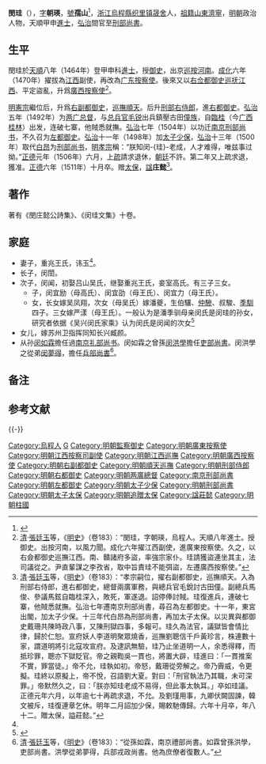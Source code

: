 {{noteTA
|T=zh-hans:闵珪; zh-hant:閔珪;
|1=zh-hans:闵珪; zh-hant:閔珪;
}}
{{明清人物信息框
| 姓名 = 閔珪
| 原名 =
| 圖片名稱= Min Gui.jpg
| 圖片大小 = 250px
| 圖片說明 = 《[[甲申十同年圖|甲申十同年圖]]》之閔珪
| 最高職務 = 太子太保、刑部尚書
| 國家 = 大明
| 爵位 =
| 籍貫 = [[浙江|浙江]][[湖州府|湖州府]][[烏程縣|烏程縣]]
| 族裔 = 漢族
| 旗籍 = 
| 字號 = 字朝瑛，號孺山
| 諡號 = 莊懿
| 出生日期 = [[宣德|宣德]]五年（1430年）
| 出生地點 = [[浙江|浙江]][[烏程縣|烏程縣]]
| 逝世日期 = [[正德_(明)|正德]]六年（1511年）
| 逝世地點 = [[浙江|浙江]][[烏程縣|烏程縣]]
| 墓葬 =
| 配偶 =
| 親屬 = [[闵如霖|闵如霖]]（從孫）<br />[[閔洪學|閔洪學]]（從來孫）<br />[[閔夢得|閔夢得]]（族來孫）
| 出身 = 
*天順八年甲申科進士出身
| 經歷 = 
| 著作 = *《閔庄懿公詩集》、《閔珪文集》
}}

'''閔珪'''（{{bd|1430年||1511年|catIdx=M閔}}），[[表字|字]]'''朝瑛'''，[[號|號]]'''孺山'''<ref>{{Cite web |url=http://wap.g.com.cn/culture/49759830/ |title=一门廿进士祖孙四尚书_文化_引力资讯 |access-date=2018-08-19 |archive-url=https://web.archive.org/web/20180819114747/http://wap.g.com.cn/culture/49759830/ |archive-date=2018-08-19 |dead-url=yes }}</ref>，[[浙江|浙江]][[烏程縣|烏程縣]][[织里镇|织里镇]][[晟舍|晟舍]]人，[[祖籍|祖籍]][[山東|山東]][[濟寧|濟寧]]，[[明朝|明朝]]政治人物，天順甲申[[進士|進士]]，[[弘治|弘治]]間官至[[刑部尚書|刑部尚書]]。

== 生平 ==
閔珪於[[天顺_(明朝)|天順]]八年（1464年）登甲申科[[進士|進士]]，授[[御史|御史]]，出京[[巡按|巡按]][[河南|河南]]。[[成化|成化]]六年（1470年）擢拔為[[江西|江西]]副使，再改為[[广东|广东]][[按察使|按察使]]。後來又以[[右佥都御史|右佥都御史]][[江西巡撫|巡抚江西]]、平定盜亂，升爲[[廣西按察使|廣西按察使]]<ref>[[清|清]]·[[張廷玉|張廷玉]]等，《[[明史|明史]]》（卷183）：“閔珪，字朝瑛，烏程人。天順八年進士。授御史。出按河南，以風力聞。成化六年擢江西副使，進廣東按察使。久之，以右僉都御史巡撫江西。南、贛諸府多盜，率強宗家仆。珪請獲盜連坐其主，法司議從之。尹直輩謀之李孜省，取中旨責珪不能弭盜，左遷廣西按察使。”</ref>。

[[明憲宗|明憲宗]]繼位后，升爲[[右副都御史|右副都御史]]，[[順天巡撫|巡撫順天]]。后升[[刑部右侍郎|刑部右侍郎]]，進[[右都御史|右都御史]]。[[弘治|弘治]]五年（1492年）为[[两广总督|两广总督]]，与[[总兵官|总兵官]][[毛锐|毛锐]]出兵鎮壓古田[[僮族|僮族]]，自[[臨桂|臨桂]]（今[[广西|广西]][[桂林|桂林]]）出发，连破七寨，他賊悉就撫。[[弘治|弘治]]七年（1504年）以功迁[[南京|南京]][[刑部尚书|刑部尚书]]，不久召为[[左都御史|左都御史]]。[[弘治|弘治]]十一年（1498年）加[[太子少保|太子少保]]，[[弘治|弘治]]十三年（1500年）取代[[白昂|白昂]]为[[刑部尚书|刑部尚书]]，[[明孝宗|明孝宗]]稱：“朕知闵-{珪}-老成，人才难得，唯兹事过拗。”[[正德_(明)|正德]]元年（1506年）六月，上[[奏疏|疏]]請求退休，[[朝廷|朝廷]]不許。第二年又上疏求退，獲准。[[正德_(明)|正德]]六年（1511年）十月卒。赠[[太保|太保]]，[[諡|諡]]'''庄懿'''<ref>[[清|清]]·[[張廷玉|張廷玉]]等，《[[明史|明史]]》（卷183）：“孝宗嗣位，擢右副都御史，巡撫順天。入為刑部右侍郎，進右都御史，總督兩廣軍務，與總兵官毛銳討古田僮。副總兵馬俊、參議馬鉉自臨桂深入，敗死，軍遂退。詔停俸討賊。珪復進兵，連破七寨，他賊悉就撫。弘治七年遷南京刑部尚書，尋召為左都御史。十一年，東宮出閣，加太子少保。十三年代白昂為刑部尚書，再加太子太保。以災異與都御史戴珊共陳時政八事，又陳刑獄四事，多報可。珪久為法官，議獄皆會情比律，歸於仁恕。宣府妖人李道明聚眾燒香，巡撫劉聰信千戶黃珍言，株連數十家，謂道明將引北寇攻宣府。及逮訊無驗，珪乃止坐道明一人，余悉得釋，而抵珍罪，聰亦下獄貶官。帝之親鞫吳一貫也，將置大辟，珪進曰：「一貫推案不實，罪當徒。」帝不允，珪執如初。帝怒，戴珊從旁解之。帝乃霽威，令更擬。珪終以原擬上，帝不悅，召語劉大夏。對曰：「刑官執法乃其職，未可深罪。」帝默然久之，曰：「朕亦知珪老成不易得，但此事太執耳。」卒如珪議。正德元年六月，以年逾七十再疏求退，不允。及劉瑾用事，九卿伏闕固諫，韓文被斥，珪復連章乞休。明年二月詔加少保，賜敕馳傳歸。六年十月卒，年八十二。贈太保，謚莊懿。”</ref>。

== 著作 ==
著有《閔庄懿公詩集》、《闵珪文集》十卷。

== 家庭 ==
*妻子，重兆王氏，讳玉{{noteTag|name=B1|1=见于张银龙在《潘季驯非闵珪外孙考论》文中转引的《吴应闵氏家乘》。}}<ref name="a1"/>。
*长子，闵誾{{noteTag|name=B1}}。
*次子，闵闻，初娶吕山吴氏，继娶重兆王氏，妾室高氏。有三子三女{{noteTag|name=B1}}。
**子，闵宜励（母高氏）、闵宜劭（母王氏）、闵宜力（母王氏）{{noteTag|name=B1}}。
**女，长女嫁吴凤翔，次女（母吴氏）嫁潘夔，生伯驤、[[潘仲驂|仲驂]]、叔駿、[[潘季驯|季馴]]四子。三女嫁严漾（母王氏）。一般认为是潘季驯母亲闵氏是闵珪的孙女，研究者依据《吴兴闵氏家乘》认为闵氏是闵闻的次女<ref name="a1">{{cite journal en
|quotes = 
|last = 
|first = 
|author = 张银龙
|coauthors = 
|date = 2012
|year = 
|month = 
|title = 《潘季驯非闵珪外孙考论》
|journal = 西江月
|volume = 
|issue = 2012年21期
|pages = 
|publisher = 广西梧州市文联
|location = 广西壮族自治区梧州市
|issn = 1003-2819
|pmid = 
|doi = 
|bibcode = 
|oclc = 
|id = 
|url = http://www.wanfangdata.com.cn/details/detail.do?_type=perio&id=xjy201221067
|language = Zh-hans
|format = 
|accessdate = 
|laysummary = 
|laysource = 
|laydate = 
|quote = 
|archive-date = 2020-06-09
|archive-url = https://web.archive.org/web/20200609013603/http://www.wanfangdata.com.cn/details/detail.do?_type=perio&id=xjy201221067
|dead-url = no
}}</ref>
*女儿，嫁苏州卫指挥同知长兴臧颜{{noteTag|name=B1}}。
*从孙[[闵如霖|闵如霖]]擔任過[[南京|南京]][[礼部尚书|礼部尚书]]。闵如霖之曾孫[[闵洪學|闵洪學]]擔任[[吏部尚書|吏部尚書]]。闵洪學之從弟[[闵夢得|闵夢得]]，擔任[[兵部尚書|兵部尚書]]<ref>[[清|清]]·[[張廷玉|張廷玉]]等，《[[明史|明史]]》（卷183）：“從孫如霖，南京禮部尚書。如霖曾孫洪學，吏部尚書。洪學從弟夢得，兵部戎政尚書。他為庶僚者復數人。”</ref>。

== 备注 ==
{{noteFoot}}

== 参考文献 ==
{{wikisource|明史/卷183}}
{{Reflist}}

{{-}}
{{start box}}
{{s-off}}
{{succession box|[[金紳|金　紳]]|[[李昂_(景泰進士)|李　昂]]|[[明朝|明朝]][[江西巡撫|江西巡撫]]|<small>成化二十一年（1485年）上任</small>}}
{{succession box|[[白昂|白　昂]]|[[屠勛|屠　勛]]|[[明朝刑部尚書|明朝刑部尚書]]|弘治十三年－正德二年（1500年－1507年）任}}
{{end box}}

{{天順八年甲申科殿試金榜}}

{{Authority control}}
{{DEFAULTSORT:Min閔}}
[[Category:烏程人|Category:烏程人]]
[[Category:烏程閔氏|G]]
[[Category:明朝監察御史|Category:明朝監察御史]]
[[Category:明朝廣東按察使|Category:明朝廣東按察使]]
[[Category:明朝江西按察司副使|Category:明朝江西按察司副使]]
[[Category:明朝江西巡撫|Category:明朝江西巡撫]]
[[Category:明朝廣西按察使|Category:明朝廣西按察使]]
[[Category:明朝右副都御史|Category:明朝右副都御史]]
[[Category:明朝順天巡撫|Category:明朝順天巡撫]]
[[Category:明朝刑部侍郎|Category:明朝刑部侍郎]]
[[Category:明朝右都御史|Category:明朝右都御史]]
[[Category:明朝两廣總督|Category:明朝两廣總督]]
[[Category:南京刑部尚書|Category:南京刑部尚書]]
[[Category:明朝左都御史|Category:明朝左都御史]]
[[Category:明朝太子少保|Category:明朝太子少保]]
[[Category:明朝刑部尚書|Category:明朝刑部尚書]]
[[Category:明朝太子太保|Category:明朝太子太保]]
[[Category:明朝追贈太保|Category:明朝追贈太保]]
[[Category:諡莊懿|Category:諡莊懿]]
[[Category:明朝柱國|Category:明朝柱國]]